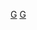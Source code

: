 {{asbox
| image     = DE-pahyl.svg
| subject   = [[德國地理]]
| qualifier = 
| category  = 德國地理小作品
| tempsort  =  
| name      = Template:Germany-geo-stub
}}<noinclude>
[[cat:欧洲地理小作品模板|G]]
[[cat:德国小作品模板|G]]
</noinclude>
